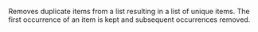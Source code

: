 Removes duplicate items from a list resulting in a list of unique items. The first occurrence of an item is kept and subsequent occurrences removed.